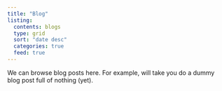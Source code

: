 ```yaml
---
title: "Blog"
listing:
  contents: blogs
  type: grid
  sort: "date desc"
  categories: true
  feed: true
---
```


We can browse blog posts here. For example, will take you do a dummy blog post
full of nothing (yet).